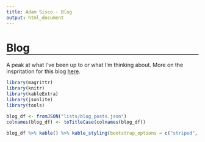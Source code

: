 ```yaml
---
title: Adam Sisco - Blog
output: html_document
---
```


<style>
  .title {
    display: none;
  }
  
  h1 {
    border-bottom-width: 1px;
    border-bottom-style: solid;
    border-bottom-color: black;
  }
  
  .banner-image {
    background-image: linear-gradient(rgba(0, 0, 0, 0.20), rgba(0, 0, 0, 0.20)), url("images/cropped/cropped_faulting_oli_2013211_lrg.jpg");
  }
</style>

# Blog

A peak at what I've been up to or what I'm thinking about. More on the inspritation for this blog [here](https://awsisco.github.io/blog-about-this-blog.html).

```r
library(magrittr)
library(knitr)
library(kableExtra)
library(jsonlite)
library(tools)

blog_df <- fromJSON("lists/blog_posts.json")
colnames(blog_df) <- toTitleCase(colnames(blog_df))

blog_df %>% kable() %>% kable_styling(bootstrap_options = c("striped", "hover"))
```